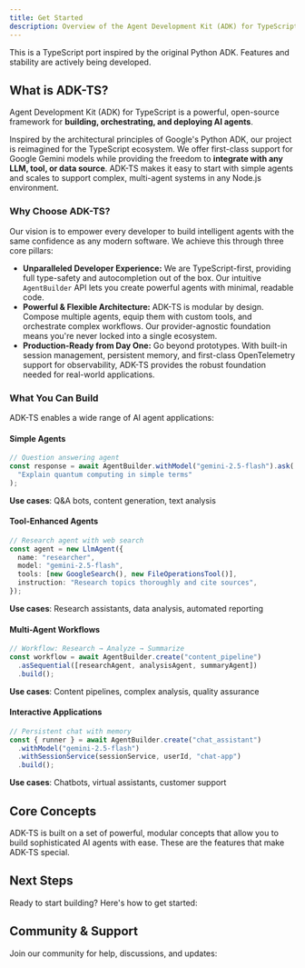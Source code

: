 ```yaml
---
title: Get Started
description: Overview of the Agent Development Kit (ADK) for TypeScript
---
```



<Callout type="warn" title="Work in Progress">
  This is a TypeScript port inspired by the original Python ADK. Features and
  stability are actively being developed.
</Callout>

## What is ADK-TS?

Agent Development Kit (ADK) for TypeScript is a powerful, open-source framework for **building, orchestrating, and deploying AI agents**.

Inspired by the architectural principles of Google's Python ADK, our project is reimagined for the TypeScript ecosystem. We offer first-class support for Google Gemini models while providing the freedom to **integrate with any LLM, tool, or data source**. ADK-TS makes it easy to start with simple agents and scales to support complex, multi-agent systems in any Node.js environment.

### Why Choose ADK-TS?

Our vision is to empower every developer to build intelligent agents with the same confidence as any modern software. We achieve this through three core pillars:

- **Unparalleled Developer Experience:** We are TypeScript-first, providing full type-safety and autocompletion out of the box. Our intuitive `AgentBuilder` API lets you create powerful agents with minimal, readable code.
- **Powerful & Flexible Architecture:** ADK-TS is modular by design. Compose multiple agents, equip them with custom tools, and orchestrate complex workflows. Our provider-agnostic foundation means you're never locked into a single ecosystem.
- **Production-Ready from Day One:** Go beyond prototypes. With built-in session management, persistent memory, and first-class OpenTelemetry support for observability, ADK-TS provides the robust foundation needed for real-world applications.

### What You Can Build

ADK-TS enables a wide range of AI agent applications:

#### Simple Agents

```typescript
// Question answering agent
const response = await AgentBuilder.withModel("gemini-2.5-flash").ask(
  "Explain quantum computing in simple terms"
);
```

**Use cases**: Q&A bots, content generation, text analysis

#### Tool-Enhanced Agents

```typescript
// Research agent with web search
const agent = new LlmAgent({
  name: "researcher",
  model: "gemini-2.5-flash",
  tools: [new GoogleSearch(), new FileOperationsTool()],
  instruction: "Research topics thoroughly and cite sources",
});
```

**Use cases**: Research assistants, data analysis, automated reporting

#### Multi-Agent Workflows

```typescript
// Workflow: Research → Analyze → Summarize
const workflow = await AgentBuilder.create("content_pipeline")
  .asSequential([researchAgent, analysisAgent, summaryAgent])
  .build();
```

**Use cases**: Content pipelines, complex analysis, quality assurance

#### Interactive Applications

```typescript
// Persistent chat with memory
const { runner } = await AgentBuilder.create("chat_assistant")
  .withModel("gemini-2.5-flash")
  .withSessionService(sessionService, userId, "chat-app")
  .build();
```

**Use cases**: Chatbots, virtual assistants, customer support

## Core Concepts

ADK-TS is built on a set of powerful, modular concepts that allow you to build sophisticated AI agents with ease. These are the features that make ADK-TS special.

<Cards>
  <Card
    title="🤖 Flexible Agent Architecture"
    description="Compose sophisticated agentic workflows using a variety of agent types, from simple LLM agents to complex multi-agent systems."
    href="/docs/framework/agents"
  />
  <Card
    title="🛠️ Extensible Tooling with MCP"
    description="Connect to a universe of tools and services through the Model Context Protocol (MCP), or create your own custom tools with ease."
    href="/docs/framework/tools"
  />
  <Card
    title="🧠 Multi-LLM Support"
    description="Leverage multiple language models across providers like OpenAI, Anthropic, Google Gemini, and more with a unified, provider-agnostic API."
    href="/docs/framework/agents/models"
  />
  <Card
    title="🚀 Developer-First Experience"
    description="Enjoy a seamless development workflow with TypeScript-native APIs, a powerful AgentBuilder, and a CLI for testing and iteration."
    href="/docs/framework/get-started/quickstart"
  />
  <Card
    title="📈 Production-Ready by Design"
    description="Build robust, scalable applications with built-in session management, OpenTelemetry tracing for observability, and integrated evaluation."
    href="/docs/framework/sessions"
  />
  <Card
    title="🌐 Easy to Deploy"
    description="Deploy your agents anywhere Node.js runs—from serverless functions to containers, edge environments to traditional servers."
  />
</Cards>

## Next Steps

Ready to start building? Here's how to get started:

<Cards>
  <Card
    title="🏗️ Installation"
    description="Set up ADK-TS in your project"
    href="/docs/framework/get-started/installation"
  />
  <Card
    title="⚡ Quickstart"
    description="Build your first agent in 5 minutes"
    href="/docs/framework/get-started/quickstart"
  />
</Cards>

## Community & Support

Join our community for help, discussions, and updates:

<Cards>
  <Card
    title="💻 GitHub Issues"
    description="Report bugs, request features, and contribute"
    href="https://github.com/IQAIcom/adk-ts/issues"
    target="_blank"
    rel="noopener noreferrer"
  />
  <Card
    title="💬 Discussions"
    description="Ask questions, share ideas, and get help"
    href="https://github.com/IQAIcom/adk-ts/discussions"
    target="_blank"
    rel="noopener noreferrer"
  />
  <Card
    title="💼 Discord"
    description="Join our Discord server for real-time collaboration and support"
    href="https://discord.gg/your-discord-invite"
    target="_blank"
    rel="noopener noreferrer"
  />
  <Card
    title="📊 Examples"
    description="Browse working code examples"
    href="https://github.com/IQAIcom/adk-ts/tree/main/apps/examples"
    target="_blank"
    rel="noopener noreferrer"
  />
</Cards>

